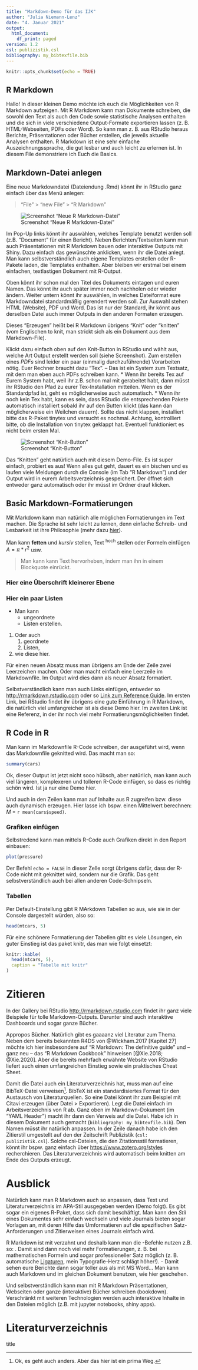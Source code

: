 ```yaml
---
title: "Markdown-Demo für das IJK"
author: "Julia Niemann-Lenz"
date: "4. Januar 2021"
output:
  html_document:
    df_print: paged
version: 1.2
csl: publizistik.csl
bibliography: my_bibtexfile.bib
---
```


```r
knitr::opts_chunk$set(echo = TRUE)
```

## R Markdown
Hallo! In dieser kleinen Demo möchte ich euch die Möglichkeiten von R Markdown aufzeigen.
Mit R Markdown kann man Dokumente schreiben, die sowohl den Text als auch den Code sowie statistische Analysen enthalten und die sich in viele verschiedene Output-Formate exportieren lassen (z. B. HTML-Webseiten, PDFs oder Word). 
So kann man z. B. aus RStudio heraus Berichte, Präsentationen oder Bücher erstellen, die jeweils aktuelle Analysen enthalten. R Markdown ist eine sehr einfache Auszeichnungssprache, die gut lesbar und auch leicht zu erlernen ist. In diesem File demonstriere ich Euch die Basics.

## Markdown-Datei anlegen
Eine neue Markdowndatei (Dateiendung .Rmd) könnt ihr in RStudio ganz einfach über das Menü anlegen:

> "File" > "new File" > "R Markdown" 

![Screenshot "Neue R Markdown-Datei"](screenshot_new.png "Neue R Markdown-Datei")

Im Pop-Up links könnt ihr auswählen, welches Template benutzt werden soll (z.B. "Document" für einen Bericht). 
Neben Berichten/Textseiten kann man auch Präsentationen mit R Markdown bauen oder interaktive Outputs mit Shiny. 
Dazu einfach das gewünschte anklicken, wenn ihr die Datei anlegt.
Man kann selbstverständlich auch eigene Templates erstellen oder R-Pakete laden, die Templates enthalten. Aber bleiben wir erstmal bei einem einfachen, textlastigen Dokument mit R-Output.


Oben könnt ihr schon mal den Titel des Dokuments eintagen und euren Namen. 
Das könnt ihr auch später immer noch nachholen oder wieder ändern. Weiter untern könnt ihr auswählen, in welches Dateiformat eure Markdowndatei standardmäßig gerendert werden soll. 
Zur Auswahl stehen HTML (Website), PDF und Word. 
Das ist nur der Standard, ihr könnt aus derselben Datei auch immer Outputs in den anderen Formaten erzeugen. 

Dieses "Erzeugen" heißt bei R Markdown übrigens "Knit" oder "knitten" (vom Englischen to knit, man strickt sich als ein Dokument aus dem Markdown-File). 

Klickt dazu einfach oben auf den Knit-Button in RStudio und wählt aus, welche Art Output erstellt werden soll (siehe Screenshot). Zum erstellen eines *PDFs* sind leider ein paar (einmalig durchzuführende) Vorarbeiten nötig. Euer Rechner braucht dazu "Tex". -- Das ist ein System zum Textsatz, mit dem man eben auch PDFs schreiben kann. 
* Wenn ihr bereits Tex auf Eurem System habt, weil ihr z.B. schon mal mit \LaTeX gerabeitet habt, dann müsst ihr RStudio den Pfad zu eurer Tex-Installation mitteilen. Wenn es der Standardpfad ist, geht es möglicherweise auch automatisch.
* Wenn ihr noch kein Tex habt, kann es sein, dass RStudio die entsprechenden Pakete automatisch installiert sobald ihr auf den Butten klickt (das kann dan möglicherweise ein Weilchen dauern). Sollte das nicht klappen, installiert bitte das R-Paket tinytex und versucht es nochmal. Achtung, kontrolliert bitte, ob die Installation von tinytex geklappt hat. Eventuell funktioniert es nicht beim ersten Mal.

![Screenshot "Knit-Button"](screenshot_knit.png "Knit-Button")

Das "Knitten" geht natürlich auch mit diesem Demo-File. Es ist super einfach, probiert es aus! Wenn alles gut geht, dauert es ein bischen und es laufen viele Meldungen durch die Console (im Tab "R Markdown") und der Output wird in eurem Arbeitsverzeichnis gespeichert. 
Der öffnet sich entweder ganz automatisch oder ihr müsst im Ordner drauf klicken.

## Basic Markdown-Formatierungen
Mit Markdown kann man natürlich alle möglichen Formatierungen im Text machen. Die Sprache ist sehr leicht zu lernen, denn einfache Schreib- und Lesbarkeit ist ihre Philosophie (mehr dazu [hier](https://markdown.de/)). 

Man kann **fetten** und *kursiv* stellen, Text ^hoch^ stellen oder Formeln einfügen $A = \pi*r^{2}$ usw.

> Man kann kann Text hervorheben, indem man ihn in einem Blockquote einrückt.

### Hier eine Überschrift kleinerer Ebene

### Hier ein paar Listen
* Man kann
    * ungeordnete
    * Listen erstellen.
 
1. Oder auch 
    1. geordnete 
    2. Listen, 
2. wie diese hier.
  
Für einen neuen Absatz muss man übrigens am Ende der Zeile zwei Leerzeichen machen. 
Oder man macht einfach eine Leerzeile im Markdownfile. Im Output wird dies dann als neuer Absatz formatiert.

Selbstverständlich kann man auch Links einfügen, entweder so <http://rmarkdown.rstudio.com> oder so [Link zum Reference Guide](https://rstudio.com/wp-content/uploads/2015/03/rmarkdown-reference.pdf). 
Im ersten Link, bei RStudio findet ihr übrigens eine gute Einführung in R Markdown, die natürlich viel umfangreicher ist als diese Demo hier. 
Im zweiten Link ist eine Referenz, in der ihr noch viel mehr Formatierungsmöglichkeiten findet.


## R Code in R
Man kann im Markdownfile R-Code schreiben, der ausgeführt wird, wenn das Markdownfile geknitted wird.
Das macht man so:

```r
summary(cars)
```

Ok, dieser Output ist jetzt nicht sooo hübsch, aber natürlich, man kann auch viel längeren, komplexeren und tolleren R-Code einfügen, so dass es richtig schön wird. Ist ja nur eine Demo hier.

Und auch in den Zeilen kann man auf Inhalte aus R zugreifen bzw. diese auch dynamisch erzeugen. 
Hier lasse ich bspw. einen Mittelwert berechnen: *M* = `r mean(cars$speed)`.
\pagebreak

### Grafiken einfügen

Selbstredend kann man mittels R-Code auch Grafiken direkt in den Report einbauen:

```r
plot(pressure)
```

Der Befehl `echo = FALSE` in dieser Zelle sorgt übrigens dafür, dass der R-Code nicht mit geknittet wird, sondern nur die Grafik. 
Das geht selbstverständlich auch bei allen anderen Code-Schnipseln.

### Tabellen
Per Default-Einstellung gibt R MArkdown Tabellen so aus, wie sie in der Console dargestellt würden, also so:
```r
head(mtcars, 5)
```

Für eine schönere Formatierung der Tabellen gibt es viele Lösungen, ein guter Einstieg ist das paket knitr, das man wie folgt einsetzt:
```r
knitr::kable(
  head(mtcars, 5),
  caption = "Tabelle mit knitr"
)
```

# Zitieren
In der Gallery bei RStudio <http://rmarkdown.rstudio.com> findet ihr ganz viele Beispiele für tolle Markdown-Outputs. 
Darunter sind auch interaktive Dashboards und sogar ganze Bücher.

Appropos Bücher. Natürlich gibt es gaaaanz viel Literatur zum Thema. Neben dem bereits bekannten R4DS von @Wickham.2017[Kapitel 27] möchte ich hier insbesondere auf "R Markdown: The definitive guide" und -- ganz neu -- das "R Markdown Cookbook" hinweisen [@Xie.2018; @Xie.2020]. 
Aber die bereits mehrfach erwähnte Website von RStudio liefert auch einen umfangreichen Einstieg sowie ein praktisches Cheat Sheet. 

Damit die Datei auch ein Literaturverzeichnis hat, muss man auf eine BibTeX-Datei verweisen[^my_footnote]. 
BibTeX ist ein standardisiertes Format für den Austausch von Literaturquellen. 
So eine Datei könnt ihr zum Beispiel mit Citavi erzeugen (über Datei > Exportieren). 
Legt die Datei einfach im Arbeitsverzeichnis von R ab. 
Ganz oben im Markdown-Dokument (im "YAML Header") macht ihr dann den Verweis auf die Datei.
Habe ich in diesem Dokument auch gemacht (`bibliography: my_bibtexfile.bib`). 
Den Namen müsst ihr natürlich anpassen.
In der Zeile danach habe ich den Zitierstil umgestellt auf den der Zeitschrift Publizistik (`csl: publizistik.csl`). Solche csl-Dateien, die den Zitationsstil formatieren, könnt ihr bspw. ganz einfach über <https://www.zotero.org/styles> recherchieren. Das Literaturverzeichnis wird automatisch beim knitten am Ende des Outputs erzeugt.

[^my_footnote]: Ok, es geht auch anders. Aber das hier ist ein prima Weg.

# Ausblick
Natürlich kann man R Markdown auch so anpassen, dass Text und Literaturverzeichnis im APA-Stil ausgegeben werden (Demo folgt). Es gibt sogar ein eigenes R-Paket, dass sich damit beschäftigt. Man kann den *Stil* eines Dokumentes sehr einfach wechseln und viele Journals bieten sogar Vorlagen an, mit deren Hilfe das Umformatieren auf die spezifischen Satz-Anforderungen und Zitierweisen eines Journals einfach wird.

R Markdown ist mit \LaTeX verzahnt und deshalb kann man die \LaTeX-Befehle nutzen z.B. so: \textit{kursiv}. Damit sind dann noch viel mehr Formatierungen, z. B. bei mathematischen Formeln und sogar professioneller Satz möglich (z. B. automatische [Ligaturen](https://de.wikipedia.org/wiki/Ligatur_(Typografie)), mein Typografie-Herz schlägt höher!). - Damit sehen eure Berichte dann sogar toller aus als mit MS Word... Man kann auch Markdown und \LaTeX im gleichen Dokument benutzen, wie hier geschehen.

Und selbstverständlich kann man mit R Markdown Präsentationen, Webseiten oder ganze (interaktive) Bücher schreiben (bookdown). Verschränkt mit weiteren Technologien werden auch interaktive Inhalte in den Dateien möglich (z.B. mit jupyter notebooks, shiny apps).

# Literaturverzeichnis
title
